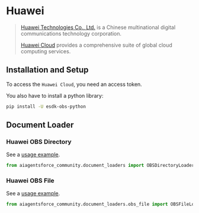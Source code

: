 # Huawei

>[Huawei Technologies Co., Ltd.](https://www.huawei.com/) is a Chinese multinational 
> digital communications technology corporation.
> 
>[Huawei Cloud](https://www.huaweicloud.com/intl/en-us/product/) provides a comprehensive suite of 
> global cloud computing services. 
 

## Installation and Setup

To access the `Huawei Cloud`, you need an access token.

You also have to install a python library:

```bash
pip install -U esdk-obs-python
```


## Document Loader

### Huawei OBS Directory

See a [usage example](/docs/integrations/document_loaders/huawei_obs_directory).

```python
from aiagentsforce_community.document_loaders import OBSDirectoryLoader
```

### Huawei OBS File

See a [usage example](/docs/integrations/document_loaders/huawei_obs_file).

```python
from aiagentsforce_community.document_loaders.obs_file import OBSFileLoader
```
